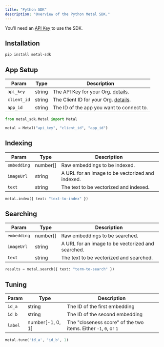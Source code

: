 ```yaml
---
title: "Python SDK"
description: "Overview of the Python Metal SDK."
---
```


<Note>You'll need an [API Key](/authentication) to use the SDK.</Note>
## Installation

```bash
pip install metal-sdk
```

## App Setup

| Param       | Type   | Description                                             |
| ----------- | ------ | ------------------------------------------------------- |
| `api_key`   | string | The API Key for your Org. [details](/authentication).   |
| `client_id` | string | The Client ID for your Org. [details](/authentication). |
| `app_id`    | string | The ID of the app you want to connect to.               |

```python
from metal_sdk.Metal import Metal

metal = Metal("api_key", "client_id", "app_id")
```

## Indexing

| Param       | Type     | Description                                      |
| ----------- | -------- | ------------------------------------------------ |
| `embedding` | number[] | Raw embeddings to be indexed.                    |
| `imageUrl`  | string   | A URL for an image to be vectorized and indexed. |
| `text`      | string   | The text to be vectorized and indexed.           |

```python
metal.index({ text: "text-to-index" })
```

## Searching

| Param       | Type     | Description                                       |
| ----------- | -------- | ------------------------------------------------- |
| `embedding` | number[] | Raw embeddings to be searched.                    |
| `imageUrl`  | string   | A URL for an image to be vectorized and searched. |
| `text`      | string   | The text to be vectorized and searched.           |

```python
results = metal.search({ text: "term-to-search" })
```

## Tuning

| Param   | Type             | Description                                                      |
| ------- | ---------------- | ---------------------------------------------------------------- |
| `id_a`  | string           | The ID of the first embedding                                    |
| `id_b`  | string           | The ID of the second embedding                                   |
| `label` | number[-1, 0, 1] | The "closeness score" of the two items. Either `-1`, `0`, or `1` |

```python
metal.tune('id_a', 'id_b', 1)
```

